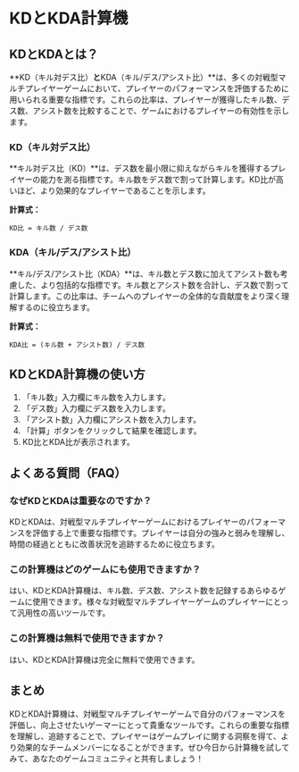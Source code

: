# KDとKDA計算機

## KDとKDAとは？

**KD（キル対デス比）**と**KDA（キル/デス/アシスト比）**は、多くの対戦型マルチプレイヤーゲームにおいて、プレイヤーのパフォーマンスを評価するために用いられる重要な指標です。これらの比率は、プレイヤーが獲得したキル数、デス数、アシスト数を比較することで、ゲームにおけるプレイヤーの有効性を示します。

### KD（キル対デス比）

**キル対デス比（KD）**は、デス数を最小限に抑えながらキルを獲得するプレイヤーの能力を測る指標です。キル数をデス数で割って計算します。KD比が高いほど、より効果的なプレイヤーであることを示します。

**計算式：**

`KD比 = キル数 / デス数`

### KDA（キル/デス/アシスト比）

**キル/デス/アシスト比（KDA）**は、キル数とデス数に加えてアシスト数も考慮した、より包括的な指標です。キル数とアシスト数を合計し、デス数で割って計算します。この比率は、チームへのプレイヤーの全体的な貢献度をより深く理解するのに役立ちます。

**計算式：**

`KDA比 = (キル数 + アシスト数) / デス数`

## KDとKDA計算機の使い方

1. 「キル数」入力欄にキル数を入力します。
2. 「デス数」入力欄にデス数を入力します。
3. 「アシスト数」入力欄にアシスト数を入力します。
4. 「計算」ボタンをクリックして結果を確認します。
5. KD比とKDA比が表示されます。

## よくある質問（FAQ）

### なぜKDとKDAは重要なのですか？

KDとKDAは、対戦型マルチプレイヤーゲームにおけるプレイヤーのパフォーマンスを評価する上で重要な指標です。プレイヤーは自分の強みと弱みを理解し、時間の経過とともに改善状況を追跡するために役立ちます。

### この計算機はどのゲームにも使用できますか？

はい、KDとKDA計算機は、キル数、デス数、アシスト数を記録するあらゆるゲームに使用できます。様々な対戦型マルチプレイヤーゲームのプレイヤーにとって汎用性の高いツールです。

### この計算機は無料で使用できますか？

はい、KDとKDA計算機は完全に無料で使用できます。

## まとめ

KDとKDA計算機は、対戦型マルチプレイヤーゲームで自分のパフォーマンスを評価し、向上させたいゲーマーにとって貴重なツールです。これらの重要な指標を理解し、追跡することで、プレイヤーはゲームプレイに関する洞察を得て、より効果的なチームメンバーになることができます。ぜひ今日から計算機を試してみて、あなたのゲームコミュニティと共有しましょう！
